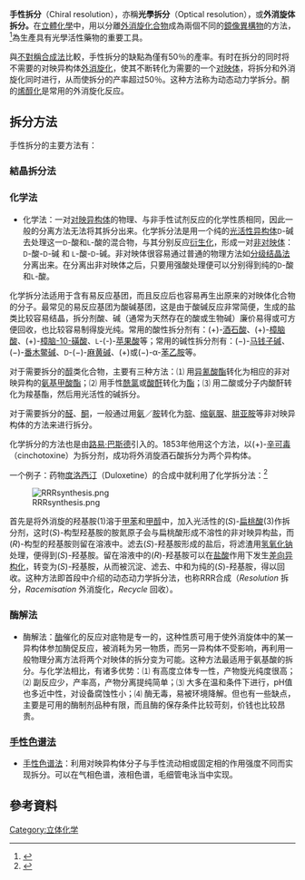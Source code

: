 '''手性拆分'''（Chiral resolution），亦稱'''光學拆分'''（Optical resolution），或'''外消旋体拆分。'''在[[立體化學|立體化學]]中，用以分離[[外消旋化合物|外消旋化合物]]成為兩個不同的[[鏡像異構物|鏡像異構物]]的方法，<ref>{{cite journal en | title = Resolution of chiral drugs | author = William H. Porter | journal = [[Pure_Appl._Chem.|Pure Appl. Chem.]] | volume = 63 | issue = 8 | pages = 1119–1122 | year = 1991 | url = http://www.iupac.org/publications/pac/1991/pdf/6308x1119.pdf | doi = 10.1351/pac199163081119 | access-date = 2009-06-23 | archive-date = 2009-09-02 | archive-url = https://web.archive.org/web/20090902085641/http://www.iupac.org/publications/pac/1991/pdf/6308x1119.pdf | dead-url = no }}</ref>為生產具有光學活性藥物的重要工具。

與[[不对称合成|不對稱合成法]]比較，手性拆分的缺點為僅有50％的產率。有时在拆分的同时将不需要的对映异构体[[外消旋化|外消旋化]]，使其不断转化为需要的一个[[对映异构|对映体]]，将拆分和外消旋化同时进行，从而使拆分的产率超过50％。这种方法称为动态动力学拆分。酮的[[烯醇化|烯醇化]]是常用的外消旋化反应。

== 拆分方法 ==
手性拆分的主要方法有：

=== 結晶拆分法 ===
{{Main|結晶拆分法}}

===化学法===
*化学法：一对[[对映异构体|对映异构体]]的物理、与非手性试剂反应的化学性质相同，因此一般的分离方法无法将其拆分出来。化学拆分法是用一个纯的[[光活性異構體|光活性异构体]]<small>D</small>-碱去处理这一<small>D</small>-酸和<small>L</small>-酸的混合物，与其分别反应[[衍生化|衍生化]]，形成一对[[非对映体|非对映体]]：<small>D</small>-酸-<small>D</small>-碱 和 <small>L</small>-酸-<small>D</small>-碱。非对映体很容易通过普通的物理方法如[[分级结晶法|分级结晶法]]分离出来。在分离出非对映体之后，只要用强酸处理便可以分别得到纯的<small>D</small>-酸和<small>L</small>-酸。

化学拆分法适用于含有易反应基团，而且反应后也容易再生出原来的对映体化合物的分子。最常见的易反应基团为酸碱基团，这是由于酸碱反应非常简便，生成的盐类比较容易结晶，拆分剂酸、碱（通常为天然存在的酸或生物碱）廉价易得或可方便回收，也比较容易制得旋光纯。常用的酸性拆分剂有：(+)-[[酒石酸|酒石酸]]、(+)-[[樟脑酸|樟脑酸]]、(+)-[[樟脑-10-磺酸|樟脑-10-磺酸]]、<small>L</small>-(-)-[[苹果酸|苹果酸]]等；常用的碱性拆分剂有：(−)-[[马钱子碱|马钱子碱]]、(−)-[[番木鳖碱|番木鳖碱]]、<small>D</small>-(−)-[[麻黄碱|麻黄碱]]、(+)或(−)-α-[[苯乙胺|苯乙胺]]等。

对于需要拆分的[[醇|醇]]类化合物，主要有三种方法：⑴ 用[[异氰酸酯|异氰酸酯]]转化为相应的非对映异构的[[氨基甲酸酯|氨基甲酸酯]]；⑵ 用手性[[酰氯|酰氯]]或[[酸酐|酸酐]]转化为[[酯|酯]]；⑶ 用二酸或分子内酸酐转化为羧基酯，然后用光活性的碱拆分。

对于需要拆分的[[醛|醛]]、[[酮|酮]]，一般通过用[[氨|氨]]／[[胺|胺]]转化为[[腙|腙]]、[[缩氨脲|缩氨脲]]、[[肼亚胺|肼亚胺]]等非对映异构体的方法来进行拆分。

化学拆分的方法也是由[[路易·巴斯德|路易·巴斯德]]引入的。1853年他用这个方法，以(+)-[[辛可毒|辛可毒]]（cinchotoxine）为拆分剂，成功将外消旋酒石酸拆分为两个异构体。

一个例子：药物[[度洛西汀|度洛西汀]]（Duloxetine）的合成中就利用了化学拆分法：<ref>{{cite journal en| title = Synthesis of (S)-3-(N-Methylamino)-1-(2-thienyl)propan-1-ol: Revisiting Eli Lilly's Resolution-Racemization-Recycle Synthesis of Duloxetine for Its Robust Processes | author = Yoshito Fujima, Masaya Ikunaka, Toru Inoue, and Jun Matsumoto | journal = [[Org._Process_Res._Dev.|Org. Process Res. Dev.]] | year = 2006 | volume = 10 | issue = 5 | pages = 905–913 | doi = 10.1021/op06011}}</ref>

[[Image:RRRsynthesis.png|center]]

首先是将外消旋的羟基胺(1)溶于[[甲苯|甲苯]]和[[甲醇|甲醇]]中，加入光活性的(''S'')-[[扁桃酸|扁桃酸]](3)作拆分剂，这时(''S'')-构型羟基胺的胺氮原子会与扁桃酸形成不溶性的非对映异构盐，而(''R'')-构型的羟基胺则留在溶液中。滤去(''S'')-羟基胺形成的盐后，将滤渣用[[氢氧化钠|氢氧化钠]]处理，便得到(''S'')-羟基胺。留在溶液中的(''R'')-羟基胺可以在[[盐酸|盐酸]]作用下发生[[差向异构化|差向异构化]]，转变为(''S'')-羟基胺，从而被沉淀、滤去、中和为纯的(''S'')-羟基胺，得以回收。这种方法即首段中介绍的动态动力学拆分法，也称RRR合成（''Resolution'' 拆分，''Racemisation'' 外消旋化，''Recycle'' 回收）。

===酶解法===
* 酶解法：[[酶|酶]]催化的反应对底物是专一的，这种性质可用于使外消旋体中的某一异构体参加酶促反应，被消耗为另一物质，而另一异构体不受影响，再利用一般物理分离方法将两个对映体的拆分变为可能。这种方法最适用于氨基酸的拆分。与化学法相比，有诸多优势：⑴ 有高度立体专一性，产物旋光纯度很高；⑵ 副反应少，产率高，产物分离提纯简单；⑶ 大多在温和条件下进行，pH值也多近中性，对设备腐蚀性小；⑷ 酶无毒，易被环境降解。但也有一些缺点，主要是可用的酶制剂品种有限，而且酶的保存条件比较苛刻，价钱也比较昂贵。

===[[手性色谱法|手性色谱法]]===
* [[手性色谱法|手性色谱法]]：利用对映异构体分子与手性流动相或固定相的作用强度不同而实现拆分。可以在气相色谱，液相色谱，毛细管电泳当中实现。

== 參考資料 ==
{{reflist|2}}

{{不对称合成}}

[[Category:立体化学|Category:立体化学]]